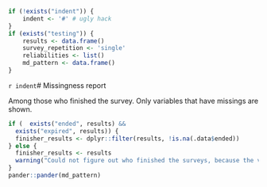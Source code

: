 ```r
if (!exists("indent")) {
	indent <- '#' # ugly hack
}
if (exists("testing")) {
	results <- data.frame()
	survey_repetition <- 'single'
	reliabilities <- list()
	md_pattern <- data.frame()
}
```


`r indent`# Missingness report

Among those who finished the survey. Only variables that have missings are shown.

```r
if (  exists("ended", results) &&
  exists("expired", results)) {
  finisher_results <- dplyr::filter(results, !is.na(.data$ended))
} else {
  finisher_results <- results
  warning("Could not figure out who finished the surveys, because the variables expired and ended were missing.")
}
pander::pander(md_pattern)
```
